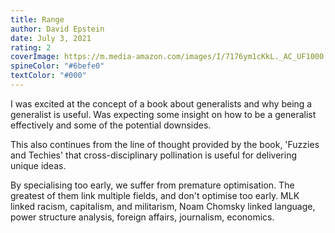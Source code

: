 ```yaml
---
title: Range
author: David Epstein
date: July 3, 2021
rating: 2
coverImage: https://m.media-amazon.com/images/I/7176ym1cKkL._AC_UF1000,1000_QL80_.jpg
spineColor: "#6befe0"
textColor: "#000"
---
```


I was excited at the concept of a book about generalists and why being a generalist is useful. Was expecting some insight on how to be a generalist effectively and some of the potential downsides.

This also continues from the line of thought provided by the book, 'Fuzzies and Techies' that cross-disciplinary pollination is useful for delivering unique ideas.

By specialising too early, we suffer from premature optimisation. The greatest of them link multiple fields, and don't optimise too early. MLK linked racism, capitalism, and militarism, Noam Chomsky linked language, power structure analysis, foreign affairs, journalism, economics.